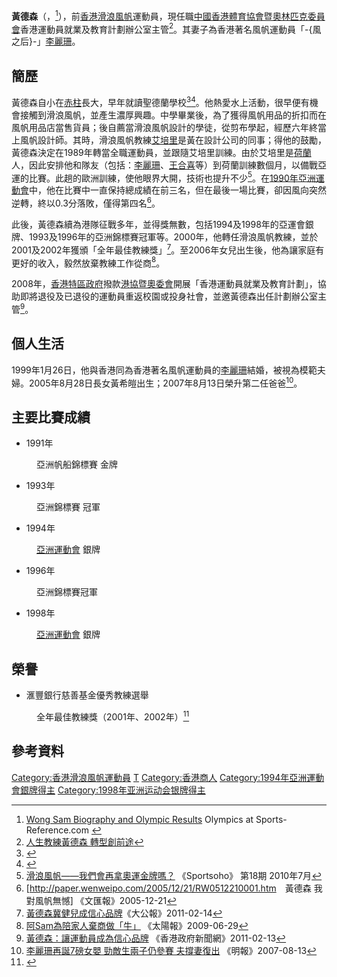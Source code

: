{{MedalTableTop}}
{{MedalSport | 男子[[滑浪風帆|滑浪風帆]]}}
{{MedalCountry |{{HKG-1959}}}}
{{MedalCompetition | [[亞洲運動會|亞洲運動會]]}}
{{MedalSilver | [[1994年亞洲運動會|1994年 廣島]] | 滑浪風帆}}
{{MedalCountry |{{HKG}}}}
{{MedalCompetition | [[亞洲運動會|亞洲運動會]]}}
{{MedalSilver | [[1998年亞洲運動會|1998年 曼谷]] | 滑浪風帆}}
{{MedalBottom}}
'''黃德森'''{{MH}}（{{lang-en|Sam Wong Tak-sum}}，{{bd|1965年|1月22日}}<ref>[http://www.sports-reference.com/olympics/athletes/wo/wong-sam-1.html Wong Sam Biography and Olympic Results] {{Wayback|url=http://www.sports-reference.com/olympics/athletes/wo/wong-sam-1.html |date=20100430170523 }} Olympics at Sports-Reference.com {{en}}</ref>），前[[香港|香港]][[滑浪風帆|滑浪風帆]]運動員，現任職[[中國香港體育協會暨奧林匹克委員會|中國香港體育協會暨奧林匹克委員會]]香港運動員就業及教育計劃辦公室主管<ref>[http://www.recruitonline.com/article/ArticleDetail.aspx?article_id=25719 人生教練黃德森 轉型創前途]{{dead link|date=2018年5月 |bot=InternetArchiveBot |fix-attempted=yes }}</ref>。其妻子為香港著名風帆運動員「-{風之后}-」[[李麗珊|李麗珊]]。

==簡歷==
黃德森自小在[[赤柱|赤柱]]長大，早年就讀聖德蘭學校<ref>{{web reference|URL=https://hk.news.appledaily.com/local/daily/article/20080330/10925546|title=隔牆有耳：救校大會喚起童年回憶|work=香港蘋果日報|year=2008年|date=3月30日|access-date=2018-05-15|archive-date=2018-05-15|archive-url=https://web.archive.org/web/20180515184606/https://hk.news.appledaily.com/local/daily/article/20080330/10925546|dead-url=no}}</ref><ref name="校友廣場">{{Cite web |url=http://www.teresa.edu.hk/self.html |title=聖德蘭學校《校友廣場》，1995年 |access-date=2018-05-15 |archive-date=2013-05-19 |archive-url=https://web.archive.org/web/20130519225715/http://www.teresa.edu.hk/self.html |dead-url=yes }}</ref>。他熱愛水上活動，很早便有機會接觸到滑浪風帆，並產生濃厚興趣。中學畢業後，為了獲得風帆用品的折扣而在風帆用品店當售貨員；後自薦當滑浪風帆設計的學徒，從剪布學起，經歷六年終當上風帆設計師。其時，滑浪風帆教練[[艾培里|艾培里]]是黃在設計公司的同事；得他的鼓勵，黃德森決定在1989年轉當全職運動員，並跟隨艾培里訓練。由於艾培里是[[荷蘭|荷蘭]]人，因此安排他和隊友（包括：[[李麗珊|李麗珊]]、[[王合喜|王合喜]]等）到荷蘭訓練數個月，以備戰亞運的比賽。此趟的歐洲訓練，使他眼界大開，技術也提升不少<ref name="運動版圖">[http://www.sportsoho.com/pg/magcontent/730196/ 滑浪風帆——我們會再拿奧運金牌嗎？] {{Wayback|url=http://www.sportsoho.com/pg/magcontent/730196/ |date=20180516015318 }}《Sportsoho》 第18期 2010年7月</ref>。在[[1990年亞洲運動會|1990年亞洲運動會]]中，他在比賽中一直保持總成績在前三名，但在最後一場比賽，卻因風向突然逆轉，終以0.3分落敗，僅得第四名<ref>[http://paper.wenweipo.com/2005/12/21/RW0512210001.htm　黃德森 我對風帆無憾] {{Wayback|url=http://paper.wenweipo.com/2005/12/21/RW0512210001.htm |date=20180515190906 }}《文匯報》2005-12-21</ref>。

此後，黃德森續為港隊征戰多年，並得獎無數，包括1994及1998年的亞運會銀牌、1993及1996年的亞洲錦標賽冠軍等。2000年，他轉任滑浪風帆教練，並於2001及2002年獲頒「全年最佳教練獎」<ref>[http://www.takungpao.com.hk/news/11/02/14/GW-1346015.htm 黃德森冀健兒成信心品牌]{{dead link|date=2018年5月 |bot=InternetArchiveBot |fix-attempted=yes }}《大公報》2011-02-14</ref>。至2006年女兒出生後，他為讓家庭有更好的收入，毅然放棄教練工作從商<ref>[http://the-sun.on.cc/cnt/sport/20090629/00514_003.html 阿Sam為陪家人棄商做「牛」] {{Wayback|url=http://the-sun.on.cc/cnt/sport/20090629/00514_003.html |date=20160305130123 }}《太陽報》2009-06-29</ref>。

2008年，[[香港特區政府|香港特區政府]]撥款[[中國香港體育協會暨奧林匹克委員會|港協暨奧委會]]開展「香港運動員就業及教育計劃」，協助即將退役及已退役的運動員重返校園或投身社會，並邀黃德森出任計劃辦公室主管<ref>[http://www.news.gov.hk/tc/categories/school_work/html/2011/02/20110207_182448.shtml 黃德森：讓運動員成為信心品牌] {{Wayback|url=http://www.news.gov.hk/tc/categories/school_work/html/2011/02/20110207_182448.shtml |date=20110507074813 }}《香港政府新聞網》2011-02-13</ref>。

==個人生活==
1999年1月26日，他與香港同為香港著名風帆運動員的[[李麗珊|李麗珊]]結婚，被視為模範夫婦。2005年8月28日長女黃希皚出生；2007年8月13日榮升第二任爸爸<ref>[http://www.mingpaohealth.com/cfm/news3.cfm?File=20070813/news/gga1.txt 李麗珊再誕7磅女嬰 勁敵生兩子仍參賽 夫撐妻復出] {{Wayback|url=http://www.mingpaohealth.com/cfm/news3.cfm?File=20070813%2Fnews%2Fgga1.txt |date=20070818145136 }}《明報》2007-08-13</ref>。

==主要比賽成績==
*1991年
:亞洲帆船錦標賽 金牌
*1993年
:亞洲錦標賽 冠軍
*1994年
:[[1994年亞洲運動會|亞洲運動會]] 銀牌
*1996年
:亞洲錦標賽冠軍
*1998年
:[[1998年亞洲運動會|亞洲運動會]] 銀牌

==榮譽==
*滙豐銀行慈善基金優秀教練選舉
:全年最佳教練獎（2001年、2002年）<ref>{{Cite web |url=http://www.hkcoaching.com/Coaching%20Awards/2002/Recipients%20List.pdf |title=二零零二滙豐銀行慈善基金優秀教練選舉得獎者名單 |access-date=2011-03-06 |archive-date=2005-08-25 |archive-url=https://web.archive.org/web/20050825094548/http://www.hkcoaching.com/Coaching%20Awards/2002/Recipients%20List.pdf |dead-url=no }}</ref>

==參考資料==
{{reflist}}

{{DEFAULTSORT:WONG Tak Sum}}

[[Category:香港滑浪風帆運動員|Category:香港滑浪風帆運動員]]
[[Category:黃姓|T]]
[[Category:香港商人|Category:香港商人]]
[[Category:1994年亞洲運動會銀牌得主|Category:1994年亞洲運動會銀牌得主]]
[[Category:1998年亚洲运动会银牌得主|Category:1998年亚洲运动会银牌得主]]